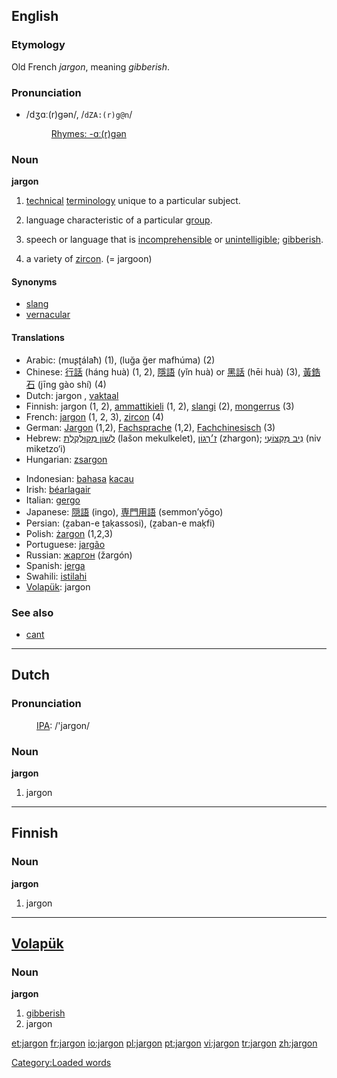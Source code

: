 ==English==

===Etymology===
Old French ''jargon'', meaning ''gibberish''.

===Pronunciation===
*/dʒɑː(r)ɡən/, /<tt>dZA:(r)g@n</tt>/
*:[[Rhymes:English:-ɑː(r)ɡən|Rhymes: -ɑː(r)ɡən]]

===Noun===
'''jargon''' {{italbrac|uncountable in most senses}}

# {{italbrac|uncountable}} [[technical]] [[terminology]] unique to a particular subject.
# {{italbrac|countable}} language characteristic of a particular [[group]].
# {{italbrac|uncountable}} speech or language that is [[incomprehensible]] or [[unintelligible]]; [[gibberish]].
# a variety of [[zircon]]. (= jargoon)

====Synonyms====
*[[slang]]
*[[vernacular]]

====Translations====
{{top}}
*Arabic: {{ARchar|[[مصطلح]]}} (muʂʈálaħ) (1), {{ARchar|[[لغة غير مفهومة]]}} (luğa ğer mafhúma) (2)
*Chinese: [[行話]] (háng huà) (1, 2), [[隱語]] (yǐn huà) or [[黑話]] (hēi huà) (3), [[黃鋯石]] (jīng gào shí) (4)
*Dutch: jargon {{n}}, [[vaktaal]] {{f}}
*Finnish: jargon (1, 2), [[ammattikieli]] (1, 2), [[slangi]] (2), [[mongerrus]] (3)
*French: [[jargon#French|jargon]] {{m}} (1, 2, 3), [[zircon]] {{m}} (4)
*German: [[Jargon#German|Jargon]] {{m}} (1,2), [[Fachsprache]] {{f}} (1,2), [[Fachchinesisch]] (3)
*Hebrew: [[לשון מקולקלת|לְשׁוֹן מְקוּלְקֶלֶת]] (lašon mekulkelet), [[ז׳רגון|ז׳רְגוֹן]] (zhargon); [[ניב מקצועי|נִיב מִקְצוֹעִי]] (niv miketzo‘i)
*Hungarian: [[zsargon]]
{{mid}}
*Indonesian: [[bahasa]] [[kacau]]
*Irish: [[béarlagair]] {{m}}
*Italian: [[gergo]] {{m}}
*Japanese: [[隠語]] (ingo), [[専門用語]] (semmon’yōgo)
*Persian: {{FAchar|[[زبان تخصصی]]}} (ẕaban-e ṯaḳassosi), {{FAchar|[[زبان مخفی]]}} (ẕaban-e maḳfi)
*Polish: [[żargon]] {{m}} (1,2,3)
*Portuguese: [[jargão]] {{m}}
*Russian: [[жаргон]] (žargón) {{m}}
*Spanish: [[jerga]] {{f}}
*Swahili: [[istilahi]]
*[[Volapük]]: jargon
{{bottom}}

===See also===
*[[cant]]

----

==Dutch==

===Pronunciation===
:[[International Phonetic Alphabet|IPA]]: /'jargon/

===Noun===
'''jargon''' {{n}}

# jargon

----

==Finnish==

===Noun===
'''jargon'''

# jargon

----

==[[Volapük]]==

===Noun===
'''jargon'''

# [[gibberish]] 
# jargon

[[Category:Loaded words]]

[[et:jargon]]
[[fr:jargon]]
[[io:jargon]]
[[pl:jargon]]
[[pt:jargon]]
[[vi:jargon]]
[[tr:jargon]]
[[zh:jargon]]
